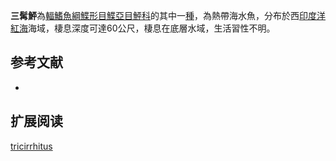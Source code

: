 {{Speciesbox
| name = 三髯鮃
| image = 
| image_width = 250px
| image_caption = 
| status = NE
| status_system = IUCN3.1
| genus = Bothus
| species = tricirrhitus
| authority = [[Kotthaus|Kotthaus]], 1977
| synonyms = 
}}

'''三髯鮃'''為[[輻鰭魚綱|輻鰭魚綱]][[鰈形目|鰈形目]][[鰈亞目|鰈亞目]][[鮃科|鮃科]]的其中一[[種|種]]，為熱帶海水魚，分布於西[[印度洋|印度洋]][[紅海|紅海]]海域，棲息深度可達60公尺，棲息在底層水域，生活習性不明。
==参考文献==
*{{FishBase_species|genus=Bothus|species=tricirrhitus|year=2014|month=4}}

== 扩展阅读 ==
{{refbegin}}
{{wikispecies-inline|Bothus tricirrhitus|三髯鮃}}
{{refend}}
{{Taxonbar|from=Q2426102}}

[[Category:鮃屬|tricirrhitus]]


{{魚類小作品}}